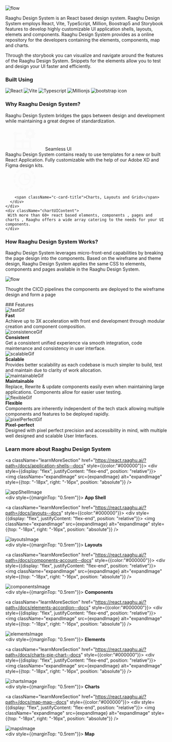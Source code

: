 
<Meta title="Introduction" />

<style>
  {`
  .demo{
     width:600px;
      height:auto;
      margin-left:100px;
      margin-bottom:20px;
  }
  .containerContent{
    margin-top:20px;
    line-height:28px;
    font-size:14px;
    margin-bottom:25px;
    text-align: center;
  }
    .how{
      width:600px;
      height:400px;
      margin-left:100px;
    }
    .subheading {
      --mediumdark: '#999999';
      font-weight: 900;
      font-size: 13px;
      color: #999;
      letter-spacing: 6px;
      line-height: 24px;
      text-transform: uppercase;
      margin-bottom: 12px;
      margin-top: 40px;
    }

    .link-list {
      margin-top:20px;
      display: grid;
      grid-template-columns: 1fr;
      grid-template-rows: 1fr 1fr;
      row-gap: 10px;
    }

    @media (min-width: 620px) {
      .link-list {
        row-gap: 20px;
        column-gap: 20px;
        grid-template-columns: 1fr 1fr;
      }
    }

    @media all and (-ms-high-contrast:none) {
    .link-list {
        display: -ms-grid;
        -ms-grid-columns: 1fr 1fr;
        -ms-grid-rows: 1fr 1fr;
      }
    }

    .link-item {
      display: block;
      padding: 20px 30px 20px 15px;
      border: 1px solid #00000010;
      border-radius: 5px;
      transition: background 150ms ease-out, border 150ms ease-out, transform 150ms ease-out;
      color: #333333;
      display: flex;
      align-items: flex-start;
    }

    .link-item:hover {
      border-color: #1EA7FD50;
      transform: translate3d(0, -3px, 0);
      box-shadow: rgba(0, 0, 0, 0.08) 0 3px 10px 0;
    }

    .link-item:active {
      border-color: #1EA7FD;
      transform: translate3d(0, 0, 0);
    }

    .link-item strong {
      font-weight: 700;
      display: block;
      margin-bottom: 2px;
    }

    .link-item img {
      height: 40px;
      width: 40px;
      margin-right: 15px;
      flex: none;
    }

    .link-item span {
      font-size: 14px;
      line-height: 20px;
    }

    .tip {
      display: inline-block;
      border-radius: 1em;
      font-size: 11px;
      line-height: 12px;
      font-weight: 700;
      background: #E7FDD8;
      color: #66BF3C;
      padding: 4px 12px;
      margin-right: 10px;
      vertical-align: top;
    }

    .tip-wrapper {
      font-size: 13px;
      line-height: 20px;
      margin-top: 40px;
      margin-bottom: 40px;
    }

    .tip-wrapper code {
      font-size: 12px;
      display: inline-block;
    }

    .toolsUsedSection {
       background-color:#EBF8FF;      
       padding:40px 40px;
       margin-bottom: 40px;
       text-align: center;
       border-radius: 0px 60px;
   }
   

   .hoverContent img {
        height:73px;
        width:82px;
    }

     .seamlessUICard {    
      display:flex;
      background-color:#FADA9A;
      border-radius: 10px 10px 0px 0px;
    }
  
    .seamlessUIContent {
      background-color: #FAFAFA;
      padding: 1.5rem;
      margin: 0;
      border-radius: 0px 0px 10px 10px;
      box-shadow: 0 0.5rem 1rem rgba(0, 0, 0, 0.15);
    }

    .chartUIContent{
      background-color: #FAFAFA;
      padding: 1.5rem;
      margin: 0;
      border-radius: 0px 0px 10px 10px;
      box-shadow: 0 0.5rem 1rem rgba(0, 0, 0, 0.15);
    }

    .chartsLayout {
      display: flex;
      background-color: #99D5F5;
      border-radius: 10px 10px 0px 0px;
      padding: 10px;
      justify-content: center;
    }
    

    .seamlessUiLayout{
      display: flex;
      background-color: #FADA9A;
      border-radius: 10px 10px 0px 0px;
      padding: 10px;
      justify-content: center;
    }
    .cardLayout svg {
        width: 45px;
    }
    .learnMoreSection {
      background-color: #F1F1F1;
      padding: 30px 30px;
      border-radius: 10px;
      text-align: center;
    }
    
   
    .pe-5 {
      padding-right: 3rem !important;
    }
    .seamlessUICard{
          height: 40%;
          position: relative;
    }
    .c-card-title{       
      font-size: 1.2rem;
      font-weight: 900;
      margin-left: 10px;
    }

    .title {
      font-size: 1.5rem;
      font-weight: 900;
    }
   
    .seamlessUIContent{
      position:relative;
      z-index: 1;
    }

    .footerClass{
      margin-top: 40px;
      display: grid;
      grid-template-columns: repeat(6, 16%);
      grid-gap: 10px;
    }

    .learnMoreSection:hover{
      background-color:#99D5F5;
    }

    .c-svg svg,
    .c-svg path {
      fill:#ffffff;
      stroke:#ffffff;
    }

    .featureImage {
      height:100px;
      width: 100px;
    }



    .row {
      --bs-gutter-x: 1.5rem;
      --bs-gutter-y: 0;
      display: flex;
      flex-wrap: wrap;
      margin-top: calc(var(--bs-gutter-y)* -1);
      margin-right: calc(var(--bs-gutter-x)* -.5);
      margin-left: calc(var(--bs-gutter-x)* -.5);
    }
    .col-12 {
      flex: 0 0 auto;
      width: 100%;
    }
    .align-items-center {
        align-items: center !important;
    }

    .justify-content-between {
        justify-content: space-between !important;
    }
    .d-flex {
        display: flex !important;
    }
    
    .tech-brands {
      display: flex;
      flex-flow: row;
      justify-content: center;
      min-width: 100%;
      max-width: fit-content;
    }


    .tech-brands img {
        object-fit: contain;
        max-width: 100%;
        width: 4em;
        aspect-ratio: 1 / 1;
    }
    .tech-brands img {
        object-fit: contain;
        max-width: 100%;
        width: 4em;
        aspect-ratio: 1 / 1;
        margin: 1.5%;
    }
    .featureCards {
        display: grid;
        grid-template-columns: repeat(3, 33%);
        grid-gap: 16px;
    }

    .home-page .container {
        padding-left: 4%;
        padding-right: 4%;
    }
    .text-center {
        text-align: center !important;
    }
    .container, .container-fluid, .container-lg, .container-md, .container-sm, .container-xl, .container-xxl {
        width: 100%;
        padding-right: var(--bs-gutter-x, .75rem);
        padding-left: var(--bs-gutter-x, .75rem);
        margin-right: auto;
        margin-left: auto;
    }
    .cardLayout {
      display: flex;
      justify-content: space-between;
      gap: 1.5rem;
      flex-direction: row;
    }


    @media only screen and (max-width: 768px) {
      .home-page .container {
            padding-left: 6%;
            padding-right: 6%;
        }
        
        .container {
            max-width: 515px;
        }
        .cardLayout {
          display: flex;
          justify-content: space-between;
          gap: 1.5rem;
          flex-direction: column;
        }
        .footerClass {
          display: grid;
          grid-template-columns: repeat(2, 49%);
          grid-gap: 14px;
        }
        .featureCards {
          display: grid;
          grid-template-columns: repeat(2, 49%);
          grid-gap: 16px;
        }
    }
    @media only screen and (max-width: 480px) {

        .container {
            max-width: 515px;
        }
        .home-page .container {
            padding-left: 6%;
            padding-right: 6%;
        }
        .tech-brands img {
            width: 2.8rem;
        }
        .toolsUsedSection {
          padding: 5% 0;
          display: flex;
          flex-flow: column;
      }
      .tech-brands img {
          object-fit: contain;
          max-width: 100%;
          width: 3em;
          aspect-ratio: 1 / 1;
          margin: 1.5%;
      }
      .footerClass {
        display: grid;
        grid-template-columns: repeat(2, 49%);
        grid-gap: 14px;
      }
      .cardLayout {
        display: flex;
        justify-content: space-between;
        gap: 1.5rem;
        flex-direction: column;
      }
      .featureCards {
          display: grid;
          grid-template-columns: repeat(1, 100%)!important;
          grid-gap: 16px;
      }
      .cardLayout svg {
          width: 36px;
      }
    }
    @media (max-width: 821px) {
      .featureCards {
          display: grid;
          grid-template-columns: repeat(3, 33%) ;
          grid-gap: 16px;
      }
   }
     @media (max-width: 991.98px) {
      .featureCards {
          display: grid;
          grid-template-columns: repeat(2, 49%);
          grid-gap: 16px;
      }
      .footerClass {
        margin-top: 40px;
        display: grid;
        grid-template-columns: repeat(2, 49%);
        grid-gap: 10px;
    }
    }
    @media (min-width: 1199.98px) and (max-width : 1920px) { 
      div#storybook-docs {
     
      }
    }
     @media (min-width: 1921px) { 
      div#storybook-docs {
        
      }
      .featureCards {
        display: grid;
        grid-template-columns: repeat(3, 33%);
        grid-gap: 16px;
      }
    }
    .css-1q7pov5, .sidebar-container {
      width: 15%!important;
      zoom: 1.5!important;
    }
    .css-sqdry3 {
      width: 85%;
    }
`}
  
</style>

<img className="bannerSection" src={bannerImage} alt="flow"/>

<div className="containerContent">
 <p>Raaghu Design System is an React based design system. Raaghu Design System employs React, Vite, TypeScript, Million, Boostrap5 and Storybook
features to develop highly customizable UI application shells, layouts, elemets and components. Raaghu Design System provides as a online repository for the developers containing the elements, components, map and charts.</p>

</div>

<div style={{textAlign:"center"}}>
    Through the storybook you can visualize and navigate around the features of
    the Raaghu Design System. Snippets for the elements allow you to test and design your UI
    faster and efficiently.
</div>

<div className="toolsUsedSection"> 
    <h3 style={{marginBottom: "1.5rem"}}><strong>Built Using</strong></h3>
     <div class="row tech-brands">
          <div class="col-12 col-lg-6 ">
                <div class="align-item-center d-flex justify-content-between">
                      <img src={reactImage} alt="React" className="img-fluid mb-2 mb-lg-0 mb-md-0 mb-xl-0 mb-xxl-0 p-2 p-lg-0 p-md-0 p-xl-0 p-xxl-0"/>
                      <img src={viteImage} alt="Vite" className="img-fluid mb-2 mb-lg-0 mb-md-0 mb-xl-0 mb-xxl-0 p-2 p-lg-0 p-md-0 p-xl-0 p-xxl-0"/>
                      <img className="tsImage" src={tsImage} alt="Typescript" className="img-fluid mb-2 mb-lg-0 mb-md-0 mb-xl-0 mb-xxl-0 p-2 p-lg-1 p-md-1 p-xl-1 p-xxl-1"/>
                      <img src={millionJsImage} alt="Millionjs" className="img-fluid mb-2 mb-lg-0 mb-md-0 mb-xl-0 mb-xxl-0 p-2 p-lg-0 p-md-0 p-xl-0 p-xxl-0"/>
                      <img src={bootstrapImage} alt="bootstrap icon" className="img-fluid mb-2 mb-lg-0 mb-md-0 mb-xl-0 mb-xxl-0 p-2 p-lg-0 p-md-0 p-xl-0 p-xxl-0"/>
                </div>
          </div>
    </div>
    
</div>

<div style={{ textAlign: "center"}} className="">

### <div className="title"> Why Raaghu Design System?</div>

Raaghu Design System bridges the gaps between design and development while maintaining a great degree of standardization.

<div style={{ display: "flex",justifyContent: "space-between", gap: "1.5rem"}} className="cardLayout">
  <div  style={{border: "0",}}>
    <div className="seamlessUiLayout">
      <div className="align-items-center d-flex justify-content-center">
        <svg width="120" height="70" viewBox="0 0 101 101" fill="none" xmlns="http://www.w3.org/2000/svg">
          <g clip-path="url(#clip0_257_2624)">
          <path d="M100.166 29.215V20.8679H95.575C95.0358 18.2536 93.9974 15.7679 92.5158 13.5474L95.7878 10.2753L89.8781 4.37391L86.606 7.65016C84.389 6.17084 81.9078 5.1322 79.298 4.59093V0L70.9509 0V4.59093C68.3391 5.1312 65.8549 6.16834 63.6346 7.64599L60.3667 4.37808L54.4611 10.2837L57.729 13.5516C56.249 15.7708 55.2115 18.2551 54.6739 20.8679H50.083V29.215H54.6739C55.2123 31.8289 56.2495 34.3144 57.729 36.5355L54.4611 39.8076L60.3667 45.7048L63.6346 42.4327C65.8537 43.9135 68.3382 44.9523 70.9509 45.492V50.0829H79.298V45.492C81.9111 44.9528 84.3952 43.9144 86.6143 42.4327L89.8864 45.7007L95.7837 39.795L92.5116 36.5271C93.9945 34.31 95.0349 31.8271 95.575 29.215H100.166ZM75.1245 33.3886C73.4734 33.3886 71.8599 32.899 70.4872 31.9819C69.1145 31.0647 68.0444 29.761 67.4125 28.2358C66.7811 26.7105 66.6158 25.0322 66.9376 23.413C67.2598 21.7938 68.0548 20.3065 69.2222 19.1391C70.3895 17.9718 71.877 17.1768 73.4959 16.8547C75.1153 16.5326 76.7935 16.6979 78.3189 17.3297C79.8439 17.9615 81.1478 19.0313 82.0647 20.404C82.9821 21.7767 83.4716 23.3906 83.4716 25.0415C83.4716 27.2552 82.5922 29.3784 81.0267 30.9438C79.4612 32.5092 77.3381 33.3886 75.1245 33.3886Z" fill="#FAFAFA"/>
          <path d="M79.2978 84.6275V54.2564L48.9267 54.2564C48.2025 52.988 47.1562 51.9338 45.8933 51.2005C44.6304 50.4676 43.1959 50.0811 41.7356 50.0811C40.2752 50.0811 38.8409 50.4676 37.578 51.2005C36.315 51.9338 35.2685 52.988 34.5445 54.2564H12.5206L12.5206 32.2324C13.7708 31.505 14.8106 30.4652 15.5381 29.2149H37.562V20.8678H15.5381C14.9007 19.7608 14.017 18.8154 12.9556 18.1049C11.8941 17.3943 10.6834 16.9376 9.41709 16.7701C8.15078 16.6026 6.86294 16.7289 5.65327 17.1391C4.4436 17.5494 3.3446 18.2325 2.4414 19.1358C1.53819 20.039 0.855009 21.138 0.44478 22.3476C0.0345488 23.5573 -0.0917248 24.8452 0.0757404 26.1115C0.243205 27.3778 0.699914 28.5885 1.41049 29.65C2.12107 30.7114 3.06644 31.595 4.17339 32.2324L4.17339 84.6275C3.06644 85.2648 2.12107 86.1483 1.41049 87.2101C0.699914 88.2714 0.243205 89.4822 0.0757404 90.7485C-0.0917248 92.0147 0.0345488 93.3027 0.44478 94.5122C0.855009 95.7221 1.53819 96.821 2.4414 97.7242C3.3446 98.6273 4.4436 99.3106 5.65327 99.7208C6.86294 100.131 8.15078 100.257 9.41709 100.09C10.6834 99.9224 11.8941 99.4654 12.9556 98.7551C14.017 98.0443 14.9007 97.099 15.5381 95.9921H67.9331C68.5704 97.099 69.454 98.0443 70.5157 98.7551C71.5771 99.4654 72.7878 99.9224 74.0541 100.09C75.3204 100.257 76.6083 100.131 77.8178 99.7208C79.0277 99.3106 80.1266 98.6273 81.0298 97.7242C81.933 96.821 82.6162 95.7221 83.0264 94.5122C83.4367 93.3027 83.5627 92.0147 83.3954 90.7485C83.228 89.4822 82.771 88.2714 82.0607 87.2101C81.3499 86.1483 80.4046 85.2648 79.2978 84.6275ZM37.562 87.645H15.5381C14.8088 86.3963 13.7694 85.3566 12.5206 84.6275L12.5206 62.6035H34.5445C35.2719 63.8539 36.3117 64.8936 37.562 65.621L37.562 87.645ZM67.9331 87.645H45.9092L45.9092 65.621C47.1596 64.8936 48.1992 63.8539 48.9267 62.6035L70.9506 62.6035V84.6275C69.6994 85.3537 68.6593 86.3938 67.9331 87.645Z" fill="#FAFAFA"/>
          </g>
          <defs>
          <clipPath id="clip0_257_2624">
          <rect width="100.166" height="100.166" fill="white"/>
          </clipPath>
          </defs>
        </svg>
          <span className="c-card-title">Seamless UI</span>
      </div>     
    </div>
    <div className="seamlessUIContent">      
        Raaghu Design System contains ready to use templates for a new or built React Application. Fully customizable with the help of 
        our Adobe XD and Figma design kits.         
    </div>    
  </div>
  <div style={{border: "0"}}>
    <div className="chartsLayout">
      <div className="align-items-center d-flex justify-content-center">
       <svg width="120" height="70" viewBox="0 0 101 101" fill="none" xmlns="http://www.w3.org/2000/svg">
          <g clip-path="url(#clip0_257_2639)">
          <path d="M86.2046 70.9538C88.8094 66.4415 90.5398 61.4784 91.305 56.3248L99.5606 57.5769C98.6367 63.7601 96.5567 69.714 93.4294 75.1275L86.2046 70.9538ZM70.9538 86.2005C75.4702 83.5917 79.4592 80.1618 82.7154 76.0875L89.239 81.3005C85.3306 86.1861 80.5448 90.2994 75.1275 93.4294L70.9538 86.2005ZM50.085 91.8225C55.3013 91.7977 60.4678 90.8072 65.3234 88.9009L68.3744 96.6682C62.548 98.96 56.3459 100.147 50.085 100.17V91.8225ZM29.2371 86.2005C33.7494 88.806 38.7124 90.5377 43.8661 91.305L42.614 99.5606C36.4233 98.6405 30.4618 96.5604 25.0425 93.4294L29.2371 86.2005ZM13.9654 70.9538C16.5801 75.4612 20.0109 79.4426 24.0825 82.6945L18.8737 89.2181C13.9888 85.316 9.87417 80.5376 6.74061 75.1275L13.9654 70.9538ZM8.3475 50.085C8.36988 55.3001 9.36055 60.4658 11.2691 65.3192L3.4976 68.3744C1.20912 62.5471 0.0231264 56.3455 0 50.085H8.3475ZM13.9654 29.2371C11.3606 33.7494 9.63024 38.7125 8.86505 43.8661L0.609367 42.614C1.53074 36.4236 3.61081 30.4623 6.74061 25.0425L13.9654 29.2371ZM29.2371 13.9695C24.7207 16.5783 20.7317 20.0081 17.4755 24.0825L10.9519 18.8695C14.8541 13.9859 19.6326 9.87269 25.0425 6.74061L29.2371 13.9695ZM50.085 8.3475C44.8687 8.37226 39.7022 9.36284 34.8466 11.2691L31.7956 3.49343C37.6226 1.2045 43.8246 0.0198563 50.085 0V8.3475ZM70.9538 13.9695C66.4351 11.3616 61.4648 9.62977 56.3039 8.86505L57.556 0.609367C63.7467 1.52947 69.7082 3.60962 75.1275 6.74061L70.9538 13.9695ZM86.2046 29.2371C83.592 24.7222 80.1611 20.7336 76.0875 17.4755L81.2963 10.9519C86.1812 14.854 90.2958 19.6324 93.4294 25.0425L86.2046 29.2371ZM91.8225 50.085C91.8001 44.8699 90.8094 39.7042 88.9009 34.8508L96.6724 31.7956C98.9609 37.6229 100.147 43.8245 100.17 50.085H91.8225Z" fill="#FAFAFA"/>
          <path d="M25.043 50.085C25.043 56.7267 27.6814 63.0964 32.3777 67.7927C37.0741 72.4891 43.4438 75.1275 50.0855 75.1275C56.7272 75.1275 63.0968 72.4891 67.7932 67.7927C72.4896 63.0964 75.128 56.7267 75.128 50.085C75.128 43.4433 72.4896 37.0737 67.7932 32.3773C63.0968 27.6809 56.7272 25.0425 50.0855 25.0425C43.4438 25.0425 37.0741 27.6809 32.3777 32.3773C27.6814 37.0737 25.043 43.4433 25.043 50.085Z" stroke="#FAFAFA" stroke-width="6" stroke-linejoin="round"/>
          <path d="M50.085 25.0425V50.085H75.1275" stroke="#FAFAFA" stroke-width="6" stroke-linejoin="round"/>
          </g>
          <defs>
          <clipPath id="clip0_257_2639">
          <rect width="100.17" height="100.17" fill="white"/>
          </clipPath>
          </defs>
         </svg>

        <span className="c-card-title">Charts, Layouts and Grids</span>
      </div>     
    </div>
    <div className="chartUIContent">
     With more than 60+ react based elements, components , pages and charts , Raaghu offers a wide array catering to the needs for your UI components.
    </div>   
  </div>
</div>

<div style={{marginTop: "60px" }}>

  ### <div className="title">How Raaghu Design System Works?</div>

  Raaghu Design System leverages micro-front-end capabilities by breaking the page design into the components. Based on the wireframe and theme design, Raaghu Design System applies the same CSS to elements, components and pages available in the Raaghu Design System.

  <img className="dasboardImage" src={dasboardImage} alt="flow"/>


  Thought the CICD pipelines the components are deployed to the wireframe design and form a page

</div>

</div>

<div style={{textAlign:"center", marginTop: "60px", marginBottom: "40px"}}>
  ### Features

  <div className="featureCards">
    <div>
      <div> 
        <img className="featureImage" src={fastWebGif} alt="fastGif" />
      </div>
      <div>
        <strong>Fast</strong>
      </div>
      <div>
        Achieve up to 3X acceleration with front end development through modular creation and component composition.
      </div>
    </div>
    <div>
      <div> 
        <img className="featureImage" src={consistenceGif} alt="consistenceGif" />
      </div>
      <div>
        <strong>Consistent</strong>
      </div>
      <div>
       Get a consistent unified experience via smooth integration, code maintenance and consistency in user interface.
      </div>
    </div>
    <div>
     <div> 
        <img className="featureImage" src={scalableGif} alt="scalableGif" />
      </div>
      <div>
        <strong>Scalable</strong>
      </div>
      <div>
       Provides better scalability as each codebase is much simpler to build, test and maintain due to clarity of work allocation.
      </div>
    </div>
    <div>
      <div> 
        <img className="featureImage" src={maintainableGif} alt="maintainableGif" />
      </div>
      <div>
        <strong>Maintainable</strong>
      </div>
      <div>
        Replace, Rewrite & update components easily even when maintaining large applications. Components allow for easier user testing.
      </div>
    </div>
    <div>
      <div> 
        <img className="featureImage" src={flexibleGif} alt="flexibleGif" />
      </div>
      <div>
        <strong>Flexible</strong>
      </div>
      <div>
       Components are inherently independent of the tech stack allowing multiple components and features to be deployed rapidly.
      </div>
    </div>
    <div>
     <div> 
        <img className="featureImage" src={pixelPerfectGif} alt="pixelPerfectGif" />
      </div>
      <div>
        <strong>Pixel-perfect</strong>
      </div>
      <div>
       Designed with pixel perfect precision and accessibility in mind, with multiple well designed and scalable User Interfaces.
      </div>
    </div>
  </div>

</div>

<div style={{textAlign:"center", marginTop: "60px"}}>

### <div className="title"> Learn more about Raaghu Design System</div>
</div>

<div className="footerClass">
  
  <a className="learnMoreSection" href="https://react.raaghu.ai/?path=/docs/application-shells--docs"  style={{color:"#000000"}}>
    <div style={{display: "flex", justifyContent: "flex-end", position: "relative"}}>
       <img className="expandImage" src={expandImage} alt="expandImage" style={{top: "-18px", right: "-16px", position: "absolute"}} />
    </div>
    <div> 
     <img className="appShellImage" src={appShellImage} alt="appShellImage" />
    </div>
    <div style={{marginTop: "0.5rem"}}>
     <strong>App Shell</strong>
    </div>
  </a>

   <a className="learnMoreSection" href="https://react.raaghu.ai/?path=/docs/layouts--docs" style={{color:"#000000"}}>
     <div style={{display: "flex", justifyContent: "flex-end", position: "relative"}}>
       <img className="expandImage" src={expandImage} alt="expandImage" style={{top: "-18px", right: "-16px", position: "absolute"}} />
    </div>
    <div> 
     <img className="layoutsImage" src={layoutsImage} alt="layoutsImage" />
    </div>
    <div style={{marginTop: "0.5rem"}}>
     <strong>Layouts</strong>
    </div>
  </a>

   <a className="learnMoreSection" href="https://react.raaghu.ai/?path=/docs/components-account--docs"  style={{color:"#000000"}}>
     <div style={{display: "flex", justifyContent: "flex-end", position: "relative"}}>
       <img className="expandImage" src={expandImage} alt="expandImage" style={{top: "-18px", right: "-16px", position: "absolute"}} />
    </div>
    <div> 
     <img className="componentsImage" src={componentsImage} alt="componentsImage" />
    </div>
    <div style={{marginTop: "0.5rem"}}>
     <strong>Components</strong>
    </div>
  </a>

   <a className="learnMoreSection" href="https://react.raaghu.ai/?path=/docs/elements-accordion--docs"  style={{color:"#000000"}}>
     <div style={{display: "flex", justifyContent: "flex-end", position: "relative"}}>
       <img className="expandImage" src={expandImage} alt="expandImage" style={{top: "-18px", right: "-16px", position: "absolute"}} />
    </div>
    <div> 
     <img className="elementsImage" src={elementsImage} alt="elementsImage" />
    </div>
    <div style={{marginTop: "0.5rem"}}>
     <strong>Elements</strong>
    </div>
  </a>
 
   <a className="learnMoreSection" href="https://react.raaghu.ai/?path=/docs/charts-pie-chart--docs"  style={{color:"#000000"}}>
     <div style={{display: "flex", justifyContent: "flex-end", position: "relative"}}>
       <img className="expandImage" src={expandImage} alt="expandImage" style={{top: "-18px", right: "-16px", position: "absolute"}} />
    </div>
    <div> 
     <img className="chartsImage" src={chartsImage} alt="chartsImage" />
    </div>
    <div style={{marginTop: "0.5rem"}}>
     <strong>Charts</strong>
    </div>
  </a>

   <a className="learnMoreSection" href="https://react.raaghu.ai/?path=/docs/map-map--docs"  style={{color:"#000000"}}>
     <div style={{display: "flex", justifyContent: "flex-end", position: "relative"}}>
       <img className="expandImage" src={expandImage} alt="expandImage" style={{top: "-18px", right: "-16px", position: "absolute"}} />
    </div>
    <div> 
     <img className="mapsImage" src={mapsImage} alt="mapsImage" />
    </div>
    <div style={{marginTop: "0.5rem"}}>
     <strong>Map</strong>
    </div>
  </a>

</div>



